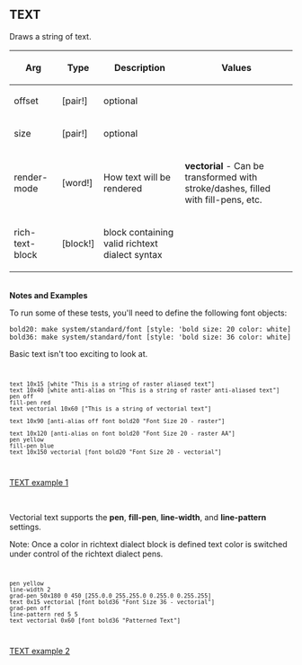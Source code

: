 == TEXT== 

Draws a string of text.

{| cellspacing="1" cellpadding="4" border="0" style="background: black; color: black"
! bgcolor="silver" | Arg 
! bgcolor="silver" | Type 
! bgcolor="silver" | Description
! bgcolor="silver" | Values
|- 
| bgcolor="white" | offset
| bgcolor="white" | [pair!]
| bgcolor="white" | optional
| bgcolor="white" | 
|- 
| bgcolor="white" | size
| bgcolor="white" | [pair!]
| bgcolor="white" | optional
| bgcolor="white" | 
|- 
| bgcolor="white" | render-mode
| bgcolor="white" | [word!]
| bgcolor="white" | How text will be rendered
| bgcolor="white" | '''vectorial''' - Can be transformed with stroke/dashes, filled with fill-pens, etc.
|- 
| bgcolor="white" | rich-text-block
| bgcolor="white" | [block!]
| bgcolor="white" | block containing valid richtext dialect syntax
| bgcolor="white" | 
|}
<br>'''Notes and Examples'''
<p>To run some of these tests, you'll need to define the following
font objects:</p>
<code>
bold20: make system/standard/font [style: 'bold size: 20 color: white]
bold36: make system/standard/font [style: 'bold size: 36 color: white]
</code>
<p>Basic text isn't too exciting to look at.</p>
<code><pre>
text 10x15 [white "This is a string of raster aliased text"]
text 10x40 [white anti-alias on "This is a string of raster anti-aliased text"]
pen off
fill-pen red
text vectorial 10x60 ["This is a string of vectorial text"]

text 10x90 [anti-alias off font bold20 "Font Size 20 - raster"]

text 10x120 [anti-alias on font bold20 "Font Size 20 - raster AA"]
pen yellow
fill-pen blue
text 10x150 vectorial [font bold20 "Font Size 20 - vectorial"]

</pre></code>
[[image:TEXT-1.png|TEXT example 1]]

<br>
<p>Vectorial text supports the '''pen''', '''fill-pen''', '''line-width''', and
'''line-pattern''' settings.</p>

Note:  Once a color in richtext dialect block is defined text color is switched under control of the richtext dialect pens.

<code><pre>
pen yellow
line-width 2
grad-pen 50x180 0 450 [255.0.0 255.255.0 0.255.0 0.255.255]
text 0x15 vectorial [font bold36 "Font Size 36 - vectorial"]
grad-pen off
line-pattern red 5 5
text vectorial 0x60 [font bold36 "Patterned Text"]
</pre></code>
[[image:TEXT-2.png|TEXT example 2]]

<br>